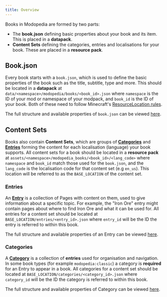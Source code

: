 ```yaml
---
title: Overview
---
```


Books in Modopedia are formed by two parts:
- The **book.json** defining basic properties about your book and its item. This is placed in a **datapack**.
- **Content Sets** defining the categories, entries and localisations for your book. These are placed in a **resource pack**.

## Book.json

Every book starts with a `book.json`, which is used to define the basic properties of the book such as the title, subtitle, type and more. This should be located in a **datapack** at `data/<namespace>/modopedia/books/<book_id>.json` where `namespace` is the ID of your mod or namespace of your modpack, and `book_id` is the ID of your book. Both of these need to follow Minecraft's [ResourceLocation rules](https://minecraft.wiki/w/Resource_location).

The full structure and available properties of `book.json` can be viewed [here](./book-json).

## Content Sets

Books also contain **Content Sets**, which are groups of **[Categories](./category-json)** and **[Entries](./entry-json)** forming the content for each localisation (language) your book supports. All content sets for a book should be located in a **resource pack** at `assets/<namespace>/modopedia_books/<book_id>/<lang_code>` where `namespace` and `book_id` match those used for the `book.json`, and the `lang_code` is the localisation code for that content set (e.g `en_us`). This location will be referred to as the `BASE_LOCATION` of the content set.

### Entries

An **[Entry](./entry-json)** is a collection of Pages with content on them, used to give information about a specific topic. For example, the "Iron Ore" entry might contain pages about where to find Iron Ore and what it can be used for. All entries for a content set should be located at `BASE_LOCATION/entries/<entry_id>.json` where `entry_id` will be the ID the entry is referred to within this book.

The full structure and available properties of an Entry can be viewed [here](./entry-json).

### Categories

A **[Category](./category-json)** is a collection of **entries** used for organisation and navigation. In some book types (for example `modopedia:classic`) a category is **required** for an Entry to appear in a book. All categories for a content set should be located at `BASE_LOCATION/categories/<category_id>.json` where `category_id` will be the ID the category is referred to within this book.

The full structure and available properties of Category can be viewed [here](./category-json).
